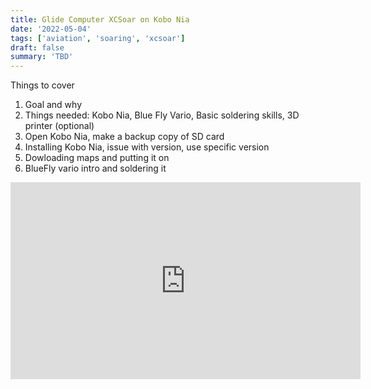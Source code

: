 ```yaml
---
title: Glide Computer XCSoar on Kobo Nia
date: '2022-05-04'
tags: ['aviation', 'soaring', 'xcsoar']
draft: false
summary: 'TBD'
---
```


Things to cover

1. Goal and why
2. Things needed: Kobo Nia, Blue Fly Vario, Basic soldering skills, 3D printer (optional)
3. Open Kobo Nia, make a backup copy of SD card
4. Installing Kobo Nia, issue with version, use specific version
5. Dowloading maps and putting it on
6. BlueFly vario intro and soldering it

<iframe
  width="560"
  height="315"
  src="https://www.youtube-nocookie.com/embed/QtYXJiP2cGc"
  title="BlueFly vario with Kobo Nia YouTube video"
  frameborder="0"
  allow="accelerometer; autoplay; clipboard-write; encrypted-media; gyroscope; picture-in-picture"
  allowfullscreen
></iframe>
